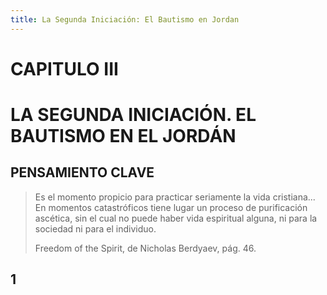 ```yaml
---
title: La Segunda Iniciación: El Bautismo en Jordan
---
```


# CAPITULO III

# LA SEGUNDA INICIACIÓN. EL BAUTISMO EN EL JORDÁN

## PENSAMIENTO CLAVE

> Es el momento propicio para practicar seriamente la vida cristiana... En momentos catastróficos tiene lugar un proceso de purificación ascética, sin el cual no puede haber vida espiritual alguna, ni para la sociedad ni para el individuo.
>
> Freedom of the Spirit, de Nicholas Berdyaev, pág. 46.

## 1

